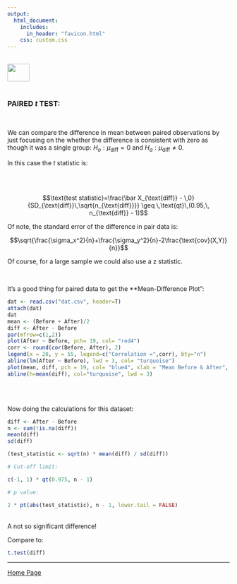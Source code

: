 ```yaml
---
output: 
  html_document:
    includes:
      in_header: "favicon.html" 
    css: custom.css
---
```


<br>
<a href="http://rinterested.github.io/statistics/index.html">
<img HEIGHT="40" WIDTH="50" src="https://cloud.githubusercontent.com/assets/9312897/10556783/a27a26fa-745c-11e5-9b1a-2d5bd737387a.PNG"></a>
<br><br>

### PAIRED $t$ TEST:
<br>

We can compare the difference in mean between paired observations by just focusing on the whether the difference is consistent with zero as though it was a single group: $H_o: \mu_{\text{diff}} = 0$ and $H_a: \mu_{\text{diff}} \neq 0$.

In this case the $t$ statistic is:

<br><br>

$$\text{test statistic}=\frac{\bar X_{\text{diff}} - \,0}{SD_{\text{diff}}\,\sqrt{n_{\text{diff}}}} \geq \,\text{qt}\,(0.95,\, n_{\text{diff}} - 1)$$

Of note, the standard error of the difference in pair data is:

$$\sqrt{\frac{\sigma_x^2}{n}+\frac{\sigma_y^2}{n}-2\frac{\text{cov}(X,Y)}{n}}$$

Of course, for a large sample we could also use a z statistic.

<br>

It's a good thing for paired data to get the **Mean-Difference Plot":

```r
dat <- read.csv("dat.csv", header=T)
attach(dat)
dat
mean <- (Before + After)/2
diff <- After - Before
par(mfrow=c(1,2))
plot(After ~ Before, pch= 19, col= "red4")
corr <- round(cor(Before, After), 2)
legend(x = 20, y = 55, legend=c("Correlation =",corr), bty="n")
abline(lm(After ~ Before), lwd = 3, col= "turquoise")
plot(mean, diff, pch = 19, col= "blue4", xlab = "Mean Before & After", ylab = "Difference Before & After")
abline(h=mean(diff), col="turquoise", lwd = 3)
```


<br><br>

Now doing the calculations for this dataset:

```r
diff <- After - Before
n <- sum(!is.na(diff))
mean(diff)
sd(diff)
```
```r
(test_statistic <- sqrt(n) * mean(diff) / sd(diff))

# Cut-off limit:

c(-1, 1) * qt(0.975, n - 1)

# p value:

2 * pt(abs(test_statistic), n - 1, lower.tail = FALSE)
```

<br>
A not so significant difference!

Compare to:

```r
t.test(diff)
```
---

<a href="http://rinterested.github.io/statistics/index.html">Home Page</a>